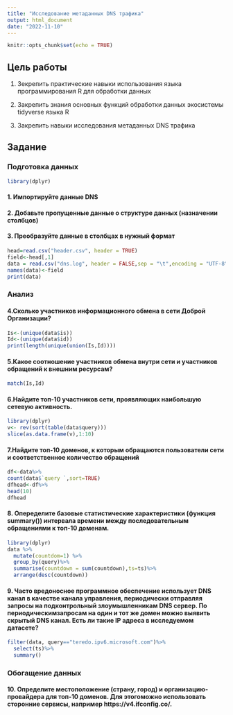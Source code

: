 ```yaml
---
title: "Исследование метаданных DNS трафика"
output: html_document
date: "2022-11-10"
---
```


```r
knitr::opts_chunk$set(echo = TRUE)
```

## Цель работы
1. Зекрепить практические навыки использования языка программирования R для обработки данных

2. Закрепить знания основных функций обработки данных экосистемы tidyverse языка R

3. Закрепить навыки исследования метаданных DNS трафика

## Задание
### Подготовка данных
```r
library(dplyr)
```

#### 1. Импортируйте данные DNS
#### 2. Добавьте пропущенные данные о структуре данных (назначении столбцов)
#### 3. Преобразуйте данные в столбцах в нужный формат
```r
head=read.csv("header.csv", header = TRUE)
field<-head[,1]
data = read.csv("dns.log", header = FALSE,sep = "\t",encoding = "UTF-8")
names(data)<-field
print(data)
```
### Анализ 
#### 4.Сколько участников информационного обмена в сети Доброй Организации?
```r
Is<-(unique(data$is))
Id<-(unique(data$id))
print(length(unique(union(Is,Id))))
```

#### 5.Какое соотношение участников обмена внутри сети и участников обращений к внешним ресурсам?
```r
match(Is,Id)
```

#### 6.Найдите топ-10 участников сети, проявляющих наибольшую сетевую активность.

```r
library(dplyr)
v<- rev(sort(table(data$query)))
slice(as.data.frame(v),1:10)
```


#### 7.Найдите топ-10 доменов, к которым обращаются пользователи сети и соответственное количество обращений
```r
df<-data%>%
count(data$`query `,sort=TRUE)
dfhead<-df%>%
head(10)
dfhead
```

#### 8. Опеределите базовые статистические характеристики (функция summary()) интервала времени между последовательным обращениями к топ-10 доменам.
```r
library(dplyr)
data %>%
  mutate(countdom=1) %>%
  group_by(query)%>%
  summarise(countdown = sum(countdown),ts=ts)%>%
  arrange(desc(countdown))
```

#### 9. Часто вредоносное программное обеспечение использует DNS канал в качестве канала управления, периодически отправляя запросы на подконтрольный злоумышленникам DNS сервер. По периодическимзапросам на один и тот же домен можно выявить скрытый DNS канал. Есть ли такие IP адреса в исследуемом датасете?
```r
filter(data, query=="teredo.ipv6.microsoft.com")%>%
  select(ts)%>%
  summary()
```

### Обогащение данных

#### 10. Определите местоположение (страну, город) и организацию-провайдера для топ-10 доменов. Для этогоможно использовать сторонние сервисы, например https://v4.ifconfig.co/.
```r
```
